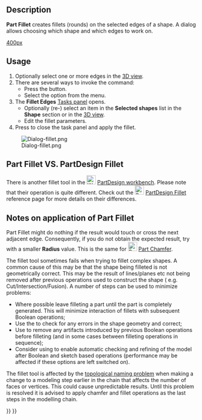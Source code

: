 <languages/>

{{Docnav
|[[Part_Scale|Scale]]
|[[Part_Chamfer|Chamfer]]
|[[Part_Workbench|Part]]
|IconL=Part_Scale.svg
|IconR=Part_Chamfer.svg
|IconC=Workbench_Part.svg
}}

{{GuiCommand
|Name=Part Fillet
|MenuLocation=Part → Fillet...
|Workbenches=[[Part_Workbench|Part]]
|SeeAlso=[[Part_Chamfer|Part Chamfer]]
}}

== Description ==

'''Part Fillet''' creates fillets (rounds) on the selected edges of a shape. A dialog allows choosing which shape and which edges to work on.

[[image:Part_fillet_plate.PNG|400px]]
{{Caption|Plate with filleted corners}}

==Usage==

# Optionally select one or more edges in the [[3D_view|3D view]].
# There are several ways to invoke the command:
#* Press the {{Button|[[Image:Part_Fillet.svg|16px]] Fillet...}} button.
#* Select the {{MenuCommand|Part → [[Image:Part_Fillet.svg|16px]] Fillet...}} option from the menu.
# The '''Fillet Edges''' [[Task_panel|Tasks panel]] opens.
#* Optionally (re-) select an item in the '''Selected shapes''' list in the '''Shape''' section or in the [[3D_view|3D view]].
#* Edit the fillet parameters.
# Press {{Button|OK}} to close the task panel and apply the fillet.

[[Image:Dialog-fillet.png]]

== Part Fillet VS. PartDesign Fillet ==

There is another fillet tool in the [[Image:Workbench_PartDesign.svg|24px|link=PartDesign_Workbench]] [[PartDesign_Workbench|PartDesign workbench]]. Please note that their operation is quite different. Check out the [[Image:PartDesign_Fillet.svg|24px|link=PartDesign_Fillet]] [[PartDesign_Fillet|PartDesign Fillet]] reference page for more details on their differences.

== Notes on application of Part Fillet ==

Part Fillet might do nothing if the result would touch or cross the next adjacent edge. Consequently, if you do not obtain the expected result, try with a smaller '''Radius''' value. This is the same for [[Image:Part_Chamfer.svg|24px]] [[Part_Chamfer|Part Chamfer]].

The fillet tool sometimes fails when trying to fillet complex shapes. A common cause of this may be that the shape being filleted is not geometrically correct. This may be the result of lines/planes etc not being removed after previous operations used to construct the shape ( e.g. Cut/Intersection/Fusion). A number of steps can be used to minimize problems:
* Where possible leave filleting a part until the part is completely generated. This will minimize interaction of fillets with subsequent Boolean operations;
* Use the {{MenuCommand|Part → Check Geometry}} to check for any errors in the shape geometry and correct;
* Use {{MenuCommand|Part → Create a copy → Refine shape}} to remove any artifacts introduced by previous Boolean operations before filleting (and in some cases between filleting operations in sequence);
* Consider using {{MenuCommand|Edit → Preferences → PartDesign}} to enable automatic checking and refining of the model after Boolean and sketch based operations (performance may be affected if these options are left switched on). 

The fillet tool is affected by the [[Topological_naming_problem|topological naming problem]] when making a change to a modeling step earlier in the chain that affects the number of faces or vertices. This could cause unpredictable results. Until this problem is resolved it is advised to apply chamfer and fillet operations as the last steps in the modelling chain.


{{Docnav
|[[Part_Scale|Scale]]
|[[Part_Chamfer|Chamfer]]
|[[Part_Workbench|Part]]
|IconL=Part_Scale.svg
|IconR=Part_Chamfer.svg
|IconC=Workbench_Part.svg
}}

{{Part_Tools_navi{{#translation:}}}}
{{Userdocnavi{{#translation:}}}}